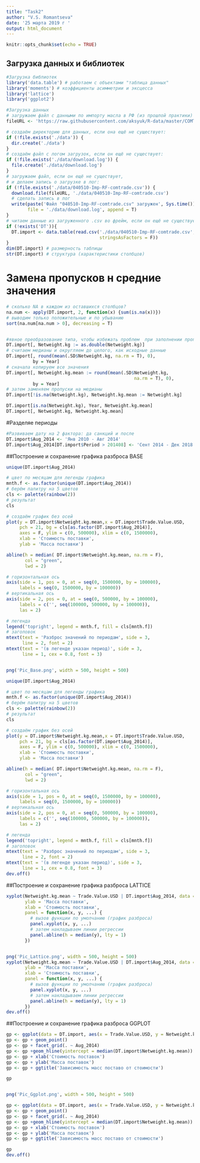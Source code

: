 ---
title: "Task2"
author: "V.S. Romantseva"
date: '25 марта 2019 г '
output: html_document
---

```{r setup, include=FALSE}
knitr::opts_chunk$set(echo = TRUE)
```

## Загрузка данных и библиотек

```{r}
#Загрузка библиотек
library('data.table') # работаем с объектами "таблица данных" 
library('moments') # коэффициенты асимметрии и эксцесса 
library('lattice') 
library('ggplot2') 

#Загрузка данных
# загружаем файл с данными по импорту масла в РФ (из прошлой практики) 
fileURL <- 'https://raw.githubusercontent.com/aksyuk/R-data/master/COMTRADE/040510-Imp-RF-comtrade.csv'

# создаём директорию для данных, если она ещё не существует: 
if (!file.exists('./data')) { 
  dir.create('./data') 
} 
# создаём файл с логом загрузок, если он ещё не существует: 
if (!file.exists('./data/download.log')) { 
  file.create('./data/download.log') 
} 
# загружаем файл, если он ещё не существует, 
# и делаем запись о загрузке в лог: 
if (!file.exists('./data/040510-Imp-RF-comtrade.csv')) { 
  download.file(fileURL, './data/040510-Imp-RF-comtrade.csv') 
  # сделать запись в лог 
  write(paste('Файл "040510-Imp-RF-comtrade.csv" загружен', Sys.time()), 
        file = './data/download.log', append = T) 
} 
# читаем данные из загруженного .csv во фрейм, если он ещё не существует 
if (!exists('DT')){ 
  DT.import <- data.table(read.csv('./data/040510-Imp-RF-comtrade.csv', 
                                   stringsAsFactors = F)) 
} 
dim(DT.import) # размерность таблицы 
str(DT.import) # структура (характеристики столбцов) 
```

# Замена пропусков н средние значения
```{r}
# сколько NA в каждом из оставшихся столбцов? 
na.num <- apply(DT.import, 2, function(x) {sum(is.na(x))}) 
# выводим только положительные и по убыванию 
sort(na.num[na.num > 0], decreasing = T) 


#явное преобразование типа, чтобы избежать проблем  при заполнении пропусков
DT.import[, Netweight.kg := as.double(Netweight.kg)]
# считаем медианы и округляем до целого, как исходные данные
DT.import[, round(mean(.SD$Netweight.kg, na.rm = T), 0),
          by = Year]
# сначала копируем все значения
DT.import[, Netweight.kg.mean := round(mean(.SD$Netweight.kg,
                                                na.rm = T), 0),
          by = Year]
# затем заменяем пропуски на медианы
DT.import[!is.na(Netweight.kg), Netweight.kg.mean := Netweight.kg]

DT.import[is.na(Netweight.kg), Year, Netweight.kg.mean]
DT.import[, Netweight.kg, Netweight.kg.mean]
```

#Разделяе периоды
```{r}
#Развиваем дату на 2 фактора: да санкций и после
DT.import$Aug_2014 <- 'Янв 2010 - Авг 2014'
DT.import$Aug_2014[DT.import$Period > 201408] <- 'Сент 2014 - Дек 2018'

```

##Построение и сохранение графика разброса BASE

```{r}
unique(DT.import$Aug_2014)

# цвет по месяцам для легенды графика
mnth.f <- as.factor(unique(DT.import$Aug_2014))
# берём палитру на 5 цветов
cls <- palette(rainbow(2))
# результат
cls

# создаём график без осей
plot(y = DT.import$Netweight.kg.mean,x = DT.import$Trade.Value.USD,
     pch = 21, bg = cls[as.factor(DT.import$Aug_2014)],
     axes = F, ylim = c(0, 500000), xlim = c(0, 1500000),
     xlab = 'Стоимость поставки',
     ylab = 'Масса поставки')

abline(h = median( DT.import$Netweight.kg.mean, na.rm = F),
       col = "green",
       lwd = 2)

# горизонтальная ось
axis(side = 1, pos = 0, at = seq(0, 1500000, by = 100000),
     labels = seq(0, 1500000, by = 100000))
# вертикальная ось
axis(side = 2, pos = 0, at = seq(0, 500000, by = 100000),
     labels = c('', seq(100000, 500000, by = 100000)),
     las = 2)

# легенда
legend('topright', legend = mnth.f, fill = cls[mnth.f])
# заголовок
mtext(text = 'Разброс значений по периодам', side = 3,
      line = 2, font = 2)
mtext(text = '(в легенде указан период)', side = 3,
      line = 1, cex = 0.8, font = 3) 


png('Pic_Base.png', width = 500, height = 500)

unique(DT.import$Aug_2014)

# цвет по месяцам для легенды графика
mnth.f <- as.factor(unique(DT.import$Aug_2014))
# берём палитру на 5 цветов
cls <- palette(rainbow(2))
# результат
cls

# создаём график без осей
plot(y = DT.import$Netweight.kg.mean,x = DT.import$Trade.Value.USD,
     pch = 21, bg = cls[as.factor(DT.import$Aug_2014)],
     axes = F, ylim = c(0, 500000), xlim = c(0, 1500000),
     xlab = 'Стоимость поставки',
     ylab = 'Масса поставки')

abline(h = median( DT.import$Netweight.kg.mean, na.rm = F),
       col = "green",
       lwd = 2)

# горизонтальная ось
axis(side = 1, pos = 0, at = seq(0, 1500000, by = 100000),
     labels = seq(0, 1500000, by = 100000))
# вертикальная ось
axis(side = 2, pos = 0, at = seq(0, 500000, by = 100000),
     labels = c('', seq(100000, 500000, by = 100000)),
     las = 2)

# легенда
legend('topright', legend = mnth.f, fill = cls[mnth.f])
# заголовок
mtext(text = 'Разброс значений по периодам', side = 3,
      line = 2, font = 2)
mtext(text = '(в легенде указан период)', side = 3,
      line = 1, cex = 0.8, font = 3) 
dev.off()

```

##Построение и сохранение графика разброса LATTICE

```{r}
xyplot(Netweight.kg.mean ~ Trade.Value.USD | DT.import$Aug_2014, data = DT.import,
       ylab = 'Масса поставки',
       xlab = 'Стоимость поставки',
       panel = function(x, y, ...) {
         # вызов функции по умолчанию (график разброса)
         panel.xyplot(x, y, ...)
         # затем накладываем линии регрессии
         panel.abline(h = median(y), lty = 1)
       }) 


png('Pic_Lattice.png', width = 500, height = 500)
xyplot(Netweight.kg.mean ~ Trade.Value.USD | DT.import$Aug_2014, data = DT.import,
       ylab = 'Масса поставки',
       xlab = 'Стоимость поставки',
       panel = function(x, y, ...) {
         # вызов функции по умолчанию (график разброса)
         panel.xyplot(x, y, ...)
         # затем накладываем линии регрессии
         panel.abline(h = median(y), lty = 1)
       }) 
dev.off()
```

##Построение и сохранение графика разброса GGPLOT

```{r}

gp <- ggplot(data = DT.import, aes(x = Trade.Value.USD, y = Netweight.kg.mean))
gp <- gp + geom_point()
gp <- gp + facet_grid(. ~ Aug_2014)
gp <- gp +geom_hline(yintercept = median(DT.import$Netweight.kg.mean))
gp <- gp + xlab('Стоимость поставок')
gp <- gp + ylab('Масса поставок')
gp <- gp + ggtitle('Зависимость масс поставо от стоимости')

gp


png('Pic_Ggplot.png', width = 500, height = 500)

gp <- ggplot(data = DT.import, aes(x = Trade.Value.USD, y = Netweight.kg.mean))
gp <- gp + geom_point()
gp <- gp + facet_grid(. ~ Aug_2014)
gp <- gp +geom_hline(yintercept = median(DT.import$Netweight.kg.mean))
gp <- gp + xlab('Стоимость поставок')
gp <- gp + ylab('Масса поставок')
gp <- gp + ggtitle('Зависимость масс поставо от стоимости')

gp
dev.off()
```

